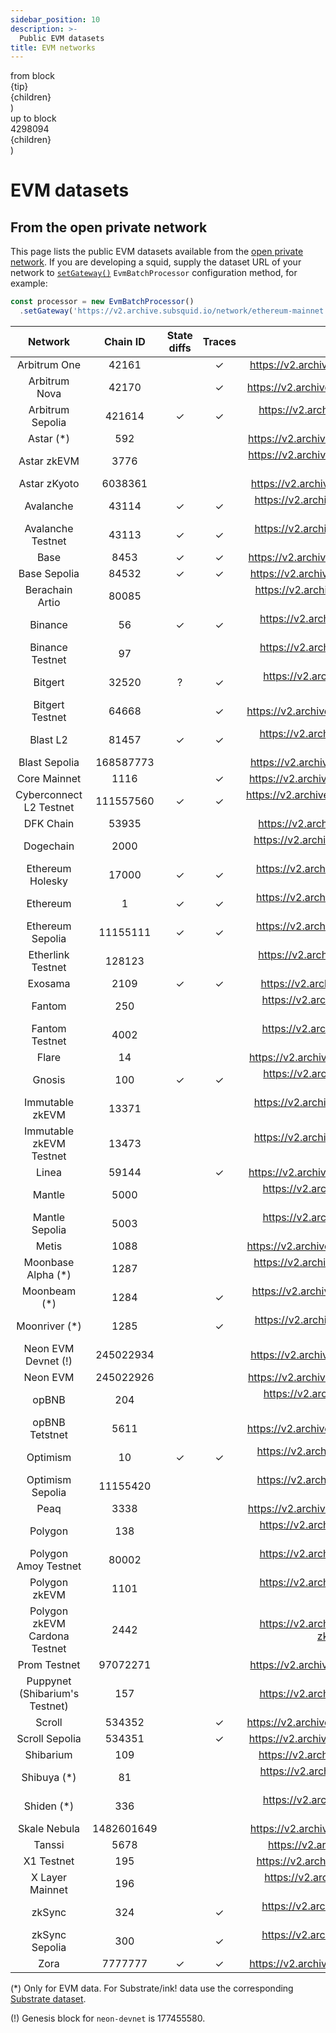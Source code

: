 ```yaml
---
sidebar_position: 10
description: >-
  Public EVM datasets
title: EVM networks
---
```


  <div class="group relative">
    <div class={`pointer-events-auto absolute -top-9 -left-3 w-max opacity-0 transition-opacity group-hover:opacity-100`}>
      <div>from block</div>
      <div>{tip}</div>
    </div>
    <span class="underline decoration-dotted">{children}</span>
  </div>
)

  <div class="group relative">
    <div class={`pointer-events-auto absolute -top-9 -left-3 w-max opacity-0 transition-opacity group-hover:opacity-100`}>
      <div>up to block</div>
      <div>4298094</div>
    </div>
    <span class="underline decoration-dotted">{children}</span>
  </div>
)

# EVM datasets

## From the open private network

This page lists the public EVM datasets available from the [open private network](/subsquid-network/overview/#open-private-network). If you are developing a squid, supply the dataset URL of your network to [`setGateway()`](/sdk/reference/processors/evm-batch/general/#set-gateway) `EvmBatchProcessor` configuration method, for example:

```ts
const processor = new EvmBatchProcessor()
  .setGateway('https://v2.archive.subsquid.io/network/ethereum-mainnet')
```

| Network                        | Chain ID   | State diffs                                            | Traces                                                | Dataset URL                                                          |
|:------------------------------:|:----------:|:------------------------------------------------------:|:-----------------------------------------------------:|:--------------------------------------------------------------------:|
| Arbitrum One                   | 42161      |                                                        | ✓                                                     | https://v2.archive.subsquid.io/network/arbitrum-one                  |
| Arbitrum Nova                  | 42170      |                                                        | ✓                                                     | https://v2.archive.subsquid.io/network/arbitrum-nova                 |
| Arbitrum Sepolia               | 421614     | ✓                                                      | ✓                                                     | https://v2.archive.subsquid.io/network/arbitrum-sepolia              |
| Astar (*)                      | 592        |                                                        |                                                       | https://v2.archive.subsquid.io/network/astar-mainnet                 |
| Astar zkEVM                    | 3776       |                                                        |                                                       | https://v2.archive.subsquid.io/network/astar-zkevm-mainnet           |
| Astar zKyoto                   | 6038361    |                                                        |                                                       | https://v2.archive.subsquid.io/network/astar-zkyoto                  |
| Avalanche                      | 43114      | ✓                                                      | ✓                                                     | https://v2.archive.subsquid.io/network/avalanche-mainnet             |
| Avalanche Testnet              | 43113      | ✓                                                      | ✓                                                     | https://v2.archive.subsquid.io/network/avalanche-testnet             |
| Base                           | 8453       | ✓                                                      | ✓                                                     | https://v2.archive.subsquid.io/network/base-mainnet                  |
| Base Sepolia                   | 84532      | ✓                                                      | ✓                                                     | https://v2.archive.subsquid.io/network/base-sepolia                  |
| Berachain Artio                | 80085      |                                                        |                                                       | https://v2.archive.subsquid.io/network/berachain-artio               |
| Binance                        | 56         | ✓                                                      | ✓                                                     | https://v2.archive.subsquid.io/network/binance-mainnet               |
| Binance Testnet                | 97         |                                                        |                                                       | https://v2.archive.subsquid.io/network/binance-testnet               |
| Bitgert                        | 32520      | <BitgertTooltip>?</BitgertTooltip>                     | ✓                                                     | https://v2.archive.subsquid.io/network/bitgert-mainnet               |
| Bitgert Testnet                | 64668      |                                                        | ✓                                                     | https://v2.archive.subsquid.io/network/bitgert-testnet               |
| Blast L2                       | 81457      | ✓                                                      | ✓                                                     | https://v2.archive.subsquid.io/network/blast-l2-mainnet              |
| Blast Sepolia                  | 168587773  |                                                        |                                                       | https://v2.archive.subsquid.io/network/blast-sepolia                 |
| Core Mainnet                   | 1116       |                                                        | ✓                                                     | https://v2.archive.subsquid.io/network/core-mainnet                  |
| Cyberconnect L2 Testnet        | 111557560  | ✓                                                      | ✓                                                     | https://v2.archive.subsquid.io/network/cyberconnect-l2-testnet       |
| DFK Chain                      | 53935      |                                                        |                                                       | https://v2.archive.subsquid.io/network/dfk-chain                     |
| Dogechain                      | 2000       |                                                        |                                                       | https://v2.archive.subsquid.io/network/dogechain-mainnet             |
| Ethereum Holesky               | 17000      | ✓                                                      | ✓                                                     | https://v2.archive.subsquid.io/network/ethereum-holesky              |
| Ethereum                       | 1          | ✓                                                      | ✓                                                     | https://v2.archive.subsquid.io/network/ethereum-mainnet              |
| Ethereum Sepolia               | 11155111   | ✓                                                      | ✓                                                     | https://v2.archive.subsquid.io/network/ethereum-sepolia              |
| Etherlink Testnet              | 128123     |                                                        |                                                       | https://v2.archive.subsquid.io/network/etherlink-testnet             |
| Exosama                        | 2109       | ✓                                                      | ✓                                                     | https://v2.archive.subsquid.io/network/exosama                       |
| Fantom                         | 250        |                                                        |                                                       | https://v2.archive.subsquid.io/network/fantom-mainnet                |
| Fantom Testnet                 | 4002       |                                                        |                                                       | https://v2.archive.subsquid.io/network/fantom-testnet                |
| Flare                          | 14         |                                                        |                                                       | https://v2.archive.subsquid.io/network/flare-mainnet                 |
| Gnosis                         | 100        | ✓                                                      | ✓                                                     | https://v2.archive.subsquid.io/network/gnosis-mainnet                |
| Immutable zkEVM                | 13371      |                                                        |                                                       | https://v2.archive.subsquid.io/network/immutable-zkevm-mainnet       |
| Immutable zkEVM Testnet        | 13473      |                                                        |                                                       | https://v2.archive.subsquid.io/network/immutable-zkevm-testnet       |
| Linea                          | 59144      |                                                        | ✓                                                     | https://v2.archive.subsquid.io/network/linea-mainnet                 |
| Mantle                         | 5000       |                                                        |                                                       | https://v2.archive.subsquid.io/network/mantle-mainnet                |
| Mantle Sepolia                 | 5003       |                                                        |                                                       | https://v2.archive.subsquid.io/network/mantle-sepolia                |
| Metis                          | 1088       |                                                        |                                                       | https://v2.archive.subsquid.io/network/metis-mainnet                 |
| Moonbase Alpha (*)             | 1287       |                                                        |                                                       | https://v2.archive.subsquid.io/network/moonbase-testnet              |
| Moonbeam (*)                   | 1284       |                                                        | ✓                                                     | https://v2.archive.subsquid.io/network/moonbeam-mainnet              |
| Moonriver (*)                  | 1285       |                                                        | ✓                                                     | https://v2.archive.subsquid.io/network/moonriver-mainnet             |
| Neon EVM Devnet (!)            | 245022934  |                                                        |                                                       | https://v2.archive.subsquid.io/network/neon-devnet                   |
| Neon EVM                       | 245022926  |                                                        |                                                       | https://v2.archive.subsquid.io/network/neon-mainnet                  |
| opBNB                          | 204        |                                                        |                                                       | https://v2.archive.subsquid.io/network/opbnb-mainnet                 |
| opBNB Tetstnet                 | 5611       |                                                        |                                                       | https://v2.archive.subsquid.io/network/opbnb-testnet                 |
| Optimism                       | 10         | <FromBlockTooltip tip="105235063">✓</FromBlockTooltip> | ✓                                                     | https://v2.archive.subsquid.io/network/optimism-mainnet              |
| Optimism Sepolia               | 11155420   |                                                        |                                                       | https://v2.archive.subsquid.io/network/optimism-sepolia              |
| Peaq                           | 3338       |                                                        |                                                       | https://v2.archive.subsquid.io/network/peaq-mainnet                  |
| Polygon                        | 138        |                                                        |                                                       | https://v2.archive.subsquid.io/network/polygon-mainnet               |
| Polygon Amoy Testnet           | 80002      |                                                        |                                                       | https://v2.archive.subsquid.io/network/polygon-amoy-testnet          |
| Polygon zkEVM                  | 1101       |                                                        |                                                       | https://v2.archive.subsquid.io/network/polygon-zkevm-mainnet         |
| Polygon zkEVM Cardona Testnet  | 2442       |                                                        |                                                       | https://v2.archive.subsquid.io/network/polygon-zkevm-cardona-testnet |
| Prom Testnet                   | 97072271   |                                                        |                                                       | https://v2.archive.subsquid.io/network/prom-testnet                  |
| Puppynet (Shibarium's Testnet) | 157        |                                                        |                                                       | https://v2.archive.subsquid.io/network/puppynet                      |
| Scroll                         | 534352     |                                                        | ✓                                                     | https://v2.archive.subsquid.io/network/scroll-mainnet                |
| Scroll Sepolia                 | 534351     |                                                        | ✓                                                     | https://v2.archive.subsquid.io/network/scroll-sepolia                |
| Shibarium                      | 109        |                                                        |                                                       | https://v2.archive.subsquid.io/network/shibarium                     |
| Shibuya (*)                    | 81         |                                                        |                                                       | https://v2.archive.subsquid.io/network/shibuya-testnet               |
| Shiden (*)                     | 336        |                                                        |                                                       | https://v2.archive.subsquid.io/network/shiden-mainnet                |
| Skale Nebula                   | 1482601649 |                                                        |                                                       | https://v2.archive.subsquid.io/network/skale-nebula                  |
| Tanssi                         | 5678       |                                                        |                                                       | https://v2.archive.subsquid.io/network/tanssi                        |
| X1 Testnet                     | 195        |                                                        |                                                       | https://v2.archive.subsquid.io/network/x1-testnet                    |
| X Layer Mainnet                | 196        |                                                        |                                                       | https://v2.archive.subsquid.io/network/xlayer-mainnet                |
| zkSync                         | 324        |                                                        | <FromBlockTooltip tip="15500000">✓</FromBlockTooltip> | https://v2.archive.subsquid.io/network/zksync-mainnet                |
| zkSync Sepolia                 | 300        |                                                        | ✓                                                     | https://v2.archive.subsquid.io/network/zksync-sepolia                |
| Zora                           | 7777777    | ✓                                                      | ✓                                                     | https://v2.archive.subsquid.io/network/zora-mainnet                  |


(*) Only for EVM data. For Substrate/ink! data use the corresponding [Substrate dataset](/subsquid-network/reference/substrate-networks).

(!) Genesis block for `neon-devnet` is 177455580.
